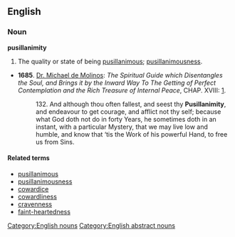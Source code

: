 ==English==

===Noun===
'''pusillanimity'''
# The quality or state of being [[pusillanimous]]; [[pusillanimousness]].
* '''1685'''.  [[w:Miguel de Molinos|Dr. Michael de Molinos]]: ''The Spiritual Guide which Disentangles the Soul, and Brings it by the Inward Way To The Getting of Perfect Contemplation and the Rich Treasure of Internal Peace'', CHAP. XVIII: [http://www.ccel.org/ccel/molinos/guide.html].
*:132. And although thou often fallest, and seest thy '''Pusillanimity''', and endeavour to get courage, and afflict not thy self; because what God doth not do in forty Years, he sometimes doth in an instant, with a particular Mystery, that we may live low and humble, and know that ‘tis the Work of his powerful Hand, to free us from Sins.

====Related terms====
*[[pusillanimous]]
*[[pusillanimousness]]
*[[cowardice]]
*[[cowardliness]]
*[[cravenness]]
*[[faint-heartedness]]

[[Category:English nouns]]
[[Category:English abstract nouns]]